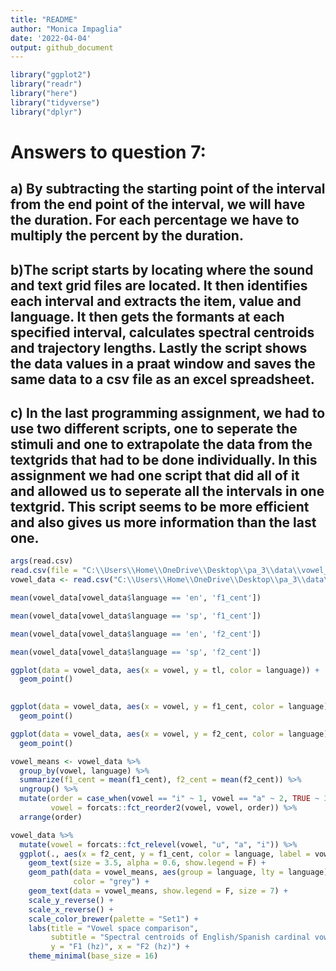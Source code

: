 ---
title: "README"
author: "Monica Impaglia"
date: '2022-04-04'
output: github_document
---

```{r}
library("ggplot2")  
library("readr")  
library("here")  
library("tidyverse") 
library("dplyr")
```
# **Answers to question 7:**
## a) By subtracting the starting point of the interval from the end point of the interval, we will have the duration.     For each percentage we have to multiply the percent by the duration.  

##  b)The script starts by locating where the sound and text grid files are located.  It then identifies each interval and extracts the item, value and language.  It then gets the formants at each specified interval, calculates spectral centroids and trajectory lengths.  Lastly the script shows the data values in a praat window and saves the same data to a csv file as an excel spreadsheet.  

##  c) In the last programming assignment, we had to use two different scripts, one to seperate the stimuli and one to extrapolate the data from the textgrids that had to be done individually.  In this assignment we had one script that did all of it and allowed us to seperate all the intervals in one textgrid.  This script seems to be more efficient and also gives us more information than the last one. 

```{r}
args(read.csv)  
read.csv(file = "C:\\Users\\Home\\OneDrive\\Desktop\\pa_3\\data\\vowel_data.csv") 
vowel_data <- read.csv("C:\\Users\\Home\\OneDrive\\Desktop\\pa_3\\data\\vowel_data.csv")  
```

```{r}
mean(vowel_data[vowel_data$language == 'en', 'f1_cent'])
```
```{r}
mean(vowel_data[vowel_data$language == 'sp', 'f1_cent'])

```
```{r}
mean(vowel_data[vowel_data$language == 'en', 'f2_cent'])
```
```{r}
mean(vowel_data[vowel_data$language == 'sp', 'f2_cent'])
```

```{r}
ggplot(data = vowel_data, aes(x = vowel, y = tl, color = language)) + 
  geom_point()  
  

```
```{r}
ggplot(data = vowel_data, aes(x = vowel, y = f1_cent, color = language)) +  
  geom_point()
```
```{r}
ggplot(data = vowel_data, aes(x = vowel, y = f2_cent, color = language)) +  
  geom_point()
```
```{r}
vowel_means <- vowel_data %>% 
  group_by(vowel, language) %>% 
  summarize(f1_cent = mean(f1_cent), f2_cent = mean(f2_cent)) %>% 
  ungroup() %>% 
  mutate(order = case_when(vowel == "i" ~ 1, vowel == "a" ~ 2, TRUE ~ 3), 
         vowel = forcats::fct_reorder2(vowel, vowel, order)) %>% 
  arrange(order)

vowel_data %>% 
  mutate(vowel = forcats::fct_relevel(vowel, "u", "a", "i")) %>% 
  ggplot(., aes(x = f2_cent, y = f1_cent, color = language, label = vowel)) + 
    geom_text(size = 3.5, alpha = 0.6, show.legend = F) + 
    geom_path(data = vowel_means, aes(group = language, lty = language), 
              color = "grey") + 
    geom_text(data = vowel_means, show.legend = F, size = 7) + 
    scale_y_reverse() + 
    scale_x_reverse() + 
    scale_color_brewer(palette = "Set1") + 
    labs(title = "Vowel space comparison", 
         subtitle = "Spectral centroids of English/Spanish cardinal vowels", 
         y = "F1 (hz)", x = "F2 (hz)") + 
    theme_minimal(base_size = 16)

```

